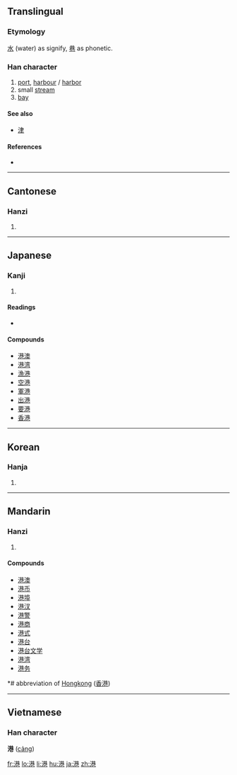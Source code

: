 ==Translingual==

===Etymology===
[[水]] (water) as signify, [[巷]] as phonetic.

===Han character===
{{Han char|rn=85|rad=水|as=09|sn=12|four=3411<sub>7</sub>|canj=水廿金山 (ETCU)}}

# [[port]], [[harbour]] / [[harbor]]
# small [[stream]]
# [[bay]]

====See also====
* [[津]]

====References====
* {{Han ref|kx=0635.040|dkj=17783|dj=1042.020|hdz=31668.070|uh=6E2F|ud=28207|bh=B4E4|bd=46308}}

----

==Cantonese==

===Hanzi===
{{yue-hanzi|jyut=|y=gong2}}

# {{defn|Cantonese}}

----

==Japanese==

===Kanji===
{{ja-kanji|grade=3|rs=水09}}

# {{defn|Japanese}}

====Readings====
* {{ja-readings|on=[[こう]] (kō)|kun=[[みなと]] (minato)}}

====Compounds====
* [[港澳]]
* [[港湾]]
* [[漁港]]
* [[空港]]
* [[軍港]]
* [[出港]]
* [[要港]]
* [[香港]]

----

==Korean==

===Hanja===
{{ko-hanja|hangeul=[[항]]|eumhun=|rv=hang|mr=hang|y=hang}}

# {{defn|Korean}}

----

==Mandarin==

===Hanzi===
{{cmn-hanzi|pin=[[gǎng]] ([[gang3]])|wg=kang<sup>3</sup>}}

# {{defn|Mandarin}}

====Compounds====
* [[港澳]]
* [[港币]]
* [[港埠]]
* [[港汊]]
* [[港警]]
* [[港商]]
* [[港式]]
* [[港台]]
* [[港台文学]]
* [[港湾]]
* [[港务]]

*# abbreviation of [[Hongkong]] ([[香港]])

----

==Vietnamese==
===Han character===
'''港''' ([[cảng]])

[[fr:港]]
[[lo:港]]
[[li:港]]
[[hu:港]]
[[ja:港]]
[[zh:港]]